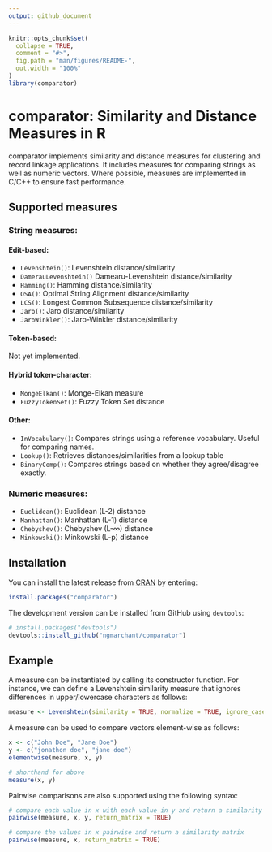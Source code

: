 ```yaml
---
output: github_document
---
```


<!-- README.md is generated from README.Rmd. Please edit that file -->

```r
knitr::opts_chunk$set(
  collapse = TRUE,
  comment = "#>",
  fig.path = "man/figures/README-",
  out.width = "100%"
)
library(comparator)
```

# comparator: Similarity and Distance Measures in R

<!-- badges: start -->
<!-- badges: end -->

comparator implements similarity and distance measures for clustering and 
record linkage applications. It includes measures for comparing strings as 
well as numeric vectors. Where possible, measures are implemented in C/C++ 
to ensure fast performance.

## Supported measures

### String measures:

#### Edit-based:

* `Levenshtein()`: Levenshtein distance/similarity
* `DamerauLevenshtein()` Damearu-Levenshtein distance/similarity
* `Hamming()`: Hamming distance/similarity
* `OSA()`: Optimal String Alignment distance/similarity
* `LCS()`: Longest Common Subsequence distance/similarity
* `Jaro()`: Jaro distance/similarity
* `JaroWinkler()`: Jaro-Winkler distance/similarity

#### Token-based: 

Not yet implemented.

#### Hybrid token-character:

* `MongeElkan()`: Monge-Elkan measure
* `FuzzyTokenSet()`: Fuzzy Token Set distance

#### Other:

* `InVocabulary()`: Compares strings using a reference vocabulary. Useful for 
  comparing names.
* `Lookup()`: Retrieves distances/similarities from a lookup table
* `BinaryComp()`: Compares strings based on whether they agree/disagree 
  exactly.

### Numeric measures:

* `Euclidean()`: Euclidean (L-2) distance
* `Manhattan()`: Manhattan (L-1) distance
* `Chebyshev()`: Chebyshev (L-∞) distance
* `Minkowski()`: Minkowski (L-p) distance

## Installation

You can install the latest release from [CRAN](https://CRAN.R-project.org) 
by entering:

``` r
install.packages("comparator")
```

The development version can be installed from GitHub using `devtools`:

``` r
# install.packages("devtools")
devtools::install_github("ngmarchant/comparator")
```

## Example

A measure can be instantiated by calling its constructor function. 
For instance, we can define a Levenshtein similarity measure that ignores 
differences in upper/lowercase characters as follows:

```r
measure <- Levenshtein(similarity = TRUE, normalize = TRUE, ignore_case = TRUE)
```

A measure can be used to compare vectors element-wise as follows:

```r
x <- c("John Doe", "Jane Doe")
y <- c("jonathon doe", "jane doe")
elementwise(measure, x, y)

# shorthand for above
measure(x, y)
```

Pairwise comparisons are also supported using the following syntax:

```r
# compare each value in x with each value in y and return a similarity matrix
pairwise(measure, x, y, return_matrix = TRUE)

# compare the values in x pairwise and return a similarity matrix
pairwise(measure, x, return_matrix = TRUE)
```
